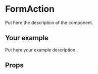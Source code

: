 
# FormAction

Put here the description of the component.

## Your example

Put here your example description.

<Canvas>
  <Story id="organisms-formaction--sample-form-action" />
</Canvas>

## Props

<ArgsTable story={ComponentStory} />
